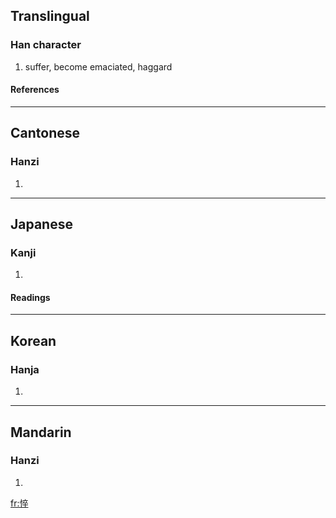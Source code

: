 {{see|忰}}

==Translingual==
===Han character===
{{Han char|rn=61|rad=心|as=08|sn=11|four=9004<sub>8</sub>|canj=心卜人十 (PYOJ)}}
# suffer, become emaciated, haggard
====References====
{{Han ref|kx=0389.020|dkj=10726|dj=0722.060|hdz=42318.060|uh=60B4|ud=24756|bh=B17C|bd=45436}}
----
==Cantonese==
===Hanzi===
{{yue-hanzi|jyut=|y=seui5, seui6}}
# {{defn|Cantonese}}
----
==Japanese==
===Kanji===
{{ja-kanji|grade=|rs=心08}}
# {{defn|Japanese}} 
====Readings====
{{ja-readings|on=[[すい]] (sui)|kun=[[やつれる]] (yatsureru), [[せがれ]] (segare)}}
----
==Korean==
===Hanja===
{{ko-hanja|hangeul=췌|eumhun=|rv=chwe|mr=ch'we|y=chwey}}
# {{defn|Korean}}
----
==Mandarin==
===Hanzi===
{{cmn-hanzi|pin=[[cuì]] (cui4)|wg=ts'ui<sup>4</sup>}}
# {{defn|Mandarin}}

[[fr:悴]]